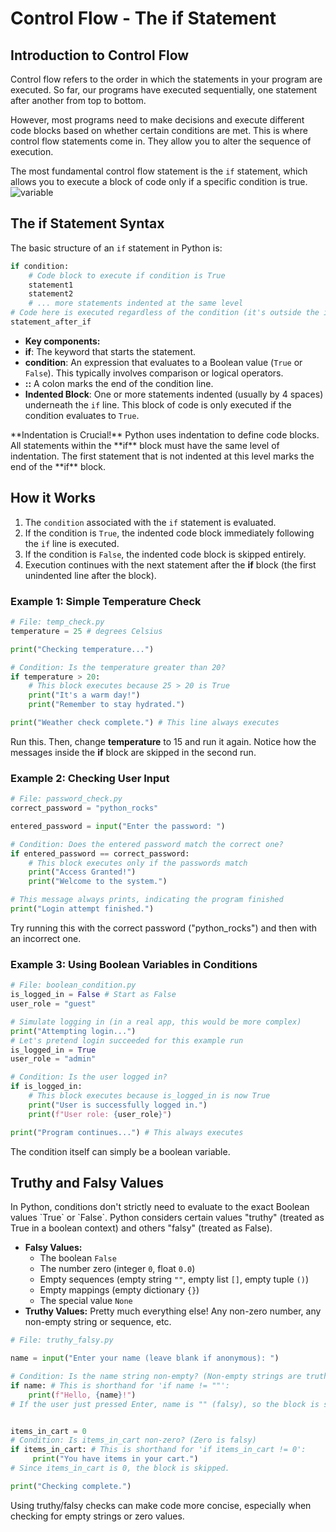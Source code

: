 # Control Flow - The **if** Statement

## Introduction to Control Flow
<section id="control-flow"></section>

<span className="highlight">Control flow</span> refers to the order in which the statements in your program are executed. So far, our programs have executed sequentially, one statement after another from top to bottom.

However, most programs need to make decisions and execute different code blocks based on whether certain conditions are met. This is where control flow statements come in. They allow you to alter the sequence of execution.

The most fundamental control flow statement is the `if` statement, which allows you to execute a block of code only if a specific condition is true.
<img src="/images/control_flow.png" alt="variable" className="w-150 h-100 mx-auto" />
## The if Statement Syntax
<section id="if-statement"></section>

The basic structure of an `if` statement in Python is:

```python
if condition:
    # Code block to execute if condition is True
    statement1
    statement2
    # ... more statements indented at the same level
# Code here is executed regardless of the condition (it's outside the if block)
statement_after_if
```

* **Key components:**
*   **if**: The keyword that starts the statement.
*   **condition**: An expression that evaluates to a Boolean value (`True` or `False`). This typically involves comparison or logical operators.
*   **::** A colon marks the end of the condition line.
*   **Indented Block**: One or more statements indented (usually by 4 spaces) underneath the `if` line. This block of code is <span className="highlight">only executed if the condition evaluates to `True`</span>.

<div className="note">
  **Indentation is Crucial!** Python uses indentation to define code blocks. All statements within the **if** block must have the same level of indentation. The first statement that is not indented at this level marks the end of the **if** block.
</div>

## How it Works
<section id="how-it-works"></section>

1.  The `condition` associated with the `if` statement is evaluated.
2.  If the condition is `True`, the indented code block immediately following the `if` line is executed.
3.  If the condition is `False`, the indented code block is skipped entirely.
4.  Execution continues with the next statement after the **if** block (the first unindented line after the block).

### Example 1: Simple Temperature Check

```python
# File: temp_check.py
temperature = 25 # degrees Celsius

print("Checking temperature...")

# Condition: Is the temperature greater than 20?
if temperature > 20:
    # This block executes because 25 > 20 is True
    print("It's a warm day!")
    print("Remember to stay hydrated.")

print("Weather check complete.") # This line always executes
```

Run this. Then, change **temperature** to 15 and run it again. Notice how the messages inside the **if** block are skipped in the second run.

### Example 2: Checking User Input

```python
# File: password_check.py
correct_password = "python_rocks"

entered_password = input("Enter the password: ")

# Condition: Does the entered password match the correct one?
if entered_password == correct_password:
    # This block executes only if the passwords match
    print("Access Granted!")
    print("Welcome to the system.")

# This message always prints, indicating the program finished
print("Login attempt finished.")
```

Try running this with the correct password ("python\_rocks") and then with an incorrect one.

### Example 3: Using Boolean Variables in Conditions

```python
# File: boolean_condition.py
is_logged_in = False # Start as False
user_role = "guest"

# Simulate logging in (in a real app, this would be more complex)
print("Attempting login...")
# Let's pretend login succeeded for this example run
is_logged_in = True
user_role = "admin"

# Condition: Is the user logged in?
if is_logged_in:
    # This block executes because is_logged_in is now True
    print("User is successfully logged in.")
    print(f"User role: {user_role}")

print("Program continues...") # This always executes
```

The condition itself can simply be a boolean variable.

## Truthy and Falsy Values
<section id="truthy-falsy"></section>
In Python, conditions don't strictly need to evaluate to the exact Boolean values `True` or `False`. Python considers certain values "truthy" (treated as True in a boolean context) and others "falsy" (treated as False).

*   **Falsy Values:**
    *   The boolean `False`
    *   The number zero (integer `0`, float `0.0`)
    *   Empty sequences (empty string `""`, empty list `[]`, empty tuple `()`)
    *   Empty mappings (empty dictionary `{}`)
    *   The special value `None`
*   **Truthy Values:** Pretty much everything else! Any non-zero number, any non-empty string or sequence, etc.

```python
# File: truthy_falsy.py

name = input("Enter your name (leave blank if anonymous): ")

# Condition: Is the name string non-empty? (Non-empty strings are truthy)
if name: # This is shorthand for 'if name != ""':
    print(f"Hello, {name}!")
# If the user just pressed Enter, name is "" (falsy), so the block is skipped.


items_in_cart = 0
# Condition: Is items_in_cart non-zero? (Zero is falsy)
if items_in_cart: # This is shorthand for 'if items_in_cart != 0':
     print("You have items in your cart.")
# Since items_in_cart is 0, the block is skipped.

print("Checking complete.")
```

Using truthy/falsy checks can make code more concise, especially when checking for empty strings or zero values.


<Quiz questions={pythonQuiz} />
